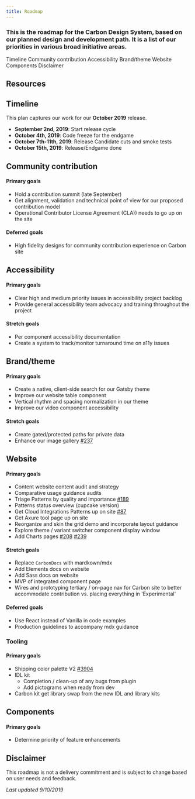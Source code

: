```yaml
---
title: Roadmap
---
```


### This is the roadmap for the Carbon Design System, based on our planned design and development path. It is a list of our priorities in various broad initiative areas.

<AnchorLinks>

<AnchorLink>Timeline</AnchorLink>
<AnchorLink>Community contribution</AnchorLink>
<AnchorLink>Accessibility</AnchorLink>
<AnchorLink>Brand/theme</AnchorLink>
<AnchorLink>Website</AnchorLink>
<AnchorLink>Components</AnchorLink>
<AnchorLink>Disclaimer</AnchorLink>

</AnchorLinks>

## Resources

<Row className="tile--group">
<Column colMd="4" colLg="4" noGutterSm>
    <ResourceCard
      subTitle="October 2019 planning issue"
      href="https://github.com/carbon-design-system/carbon/issues/3871">

<MdxIcon name="github" />

  </ResourceCard>
</Column>
</Row>

## Timeline

This plan captures our work for our **October 2019** release.

- **September 2nd, 2019**: Start release cycle
- **October 4th, 2019**: Code freeze for the endgame
- **October 7th-11th, 2019**: Release Candidate cuts and smoke tests
- **October 15th, 2019**: Release/Endgame done

## Community contribution

#### Primary goals

- Hold a contribution summit (late September)
- Get alignment, validation and technical point of view for our proposed contribution model
- Operational Contributor License Agreement (CLA)) needs to go up on the site

#### Deferred goals

- High fidelity designs for community contribution experience on Carbon site

## Accessibility

#### Primary goals

- Clear high and medium priority issues in accessibility project backlog
- Provide general accessibility team advocacy and training throughout the project

#### Stretch goals

- Per component accessibility documentation
- Create a system to track/monitor turnaround time on a11y issues

## Brand/theme

#### Primary goals

- Create a native, client-side search for our Gatsby theme
- Improve our website table component
- Vertical rhythm and spacing normalization in our theme
- Improve our video component accessibility

#### Stretch goals

- Create gated/protected paths for private data
- Enhance our image gallery [#237](https://github.com/carbon-design-system/gatsby-theme-carbon/issues/237)

## Website

#### Primary goals

- Content website content audit and strategy
- Comparative usage guidance audits
- Triage Patterns by quality and importance [#189](https://github.com/carbon-design-system/carbon-website/issues/189)
- Patterns status overview (cupcake version)
- Get Cloud Integrations Patterns up on site [#87](https://github.com/carbon-design-system/carbon-website/issues/87)
- Get Axure tool page up on site
- Reorganize and skin the grid demo and incorporate layout guidance
- Explore theme / variant switcher component display window
- Add Charts pages [#208](https://github.com/carbon-design-system/carbon-website/issues/208) [#239](https://github.com/carbon-design-system/carbon-website/issues/239)

#### Stretch goals

- Replace `CarbonDocs` with mardkown/mdx
- Add Elements docs on website
- Add Sass docs on website
- MVP of integrated component page
- Wires and prototyping tertiary / on-page nav for Carbon site to better accommodate contribution vs. placing everything in 'Experimental'

#### Deferred goals

- Use React instead of Vanilla in code examples
- Production guidelines to accompany mdx guidance

### Tooling

#### Primary goals

- Shipping color palette V2 [#3904](https://github.com/carbon-design-system/carbon/issues/3904)
- IDL kit
  - Completion / clean-up of any bugs from plugin
  - Add pictograms when ready from dev
- Carbon kit get library swap from the new IDL and library kits

## Components

#### Primary goals

- Determine priority of feature enhancements

## Disclaimer

This roadmap is not a delivery commitment and is subject to change based on user needs and feedback.

_Last updated 9/10/2019_
